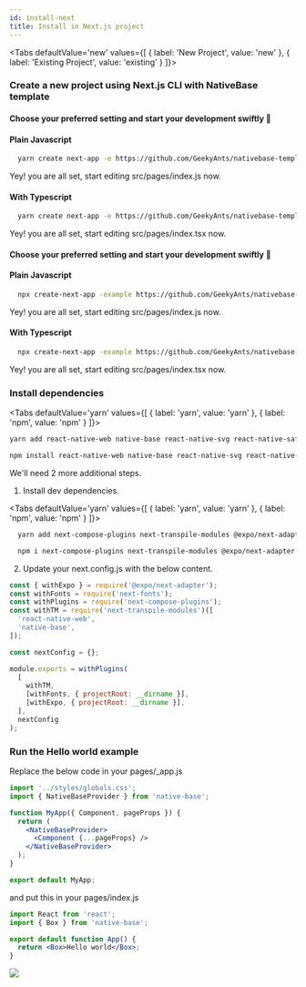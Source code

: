 ```yaml
---
id: install-next
title: Install in Next.js project
---
```



  <Tabs
  defaultValue='new'
  values={[
  { label: 'New Project', value: 'new' },
  { label: 'Existing Project', value: 'existing' }
  ]}>

  <TabItem value="new">

### Create a new project using Next.js CLI with NativeBase template

<div class="tailwind">
<Tabs
  defaultValue='yarn'
  values={[
  { label: 'yarn', value: 'yarn' },
  { label: 'npx', value: 'npx' },
  ]}>

  <TabItem value="yarn">

<h4>Choose your preferred setting and start your development swiftly 🚀</h4>

<h4 className="mt-8 font-mono">Plain Javascript</h4>
<div style={{maxWidth:"750px"}}>

```bash
  yarn create next-app -e https://github.com/GeekyAnts/nativebase-templates/tree/master/nextjs-with-native-base
```

</div>
Yey! you are all set, start editing src/pages/index.js now.

<h4 className="mt-8 font-mono">With Typescript</h4>
<div style={{maxWidth:"750px"}}>

```bash
  yarn create next-app -e https://github.com/GeekyAnts/nativebase-templates/tree/master/nextjs-with-native-base-typescript
```

</div>
Yey! you are all set, start editing src/pages/index.tsx now.

  </TabItem>

<TabItem value="npx">

<h4>Choose your preferred setting and start your development swiftly 🚀</h4>

<h4 className="mt-8 font-mono">Plain Javascript</h4>
<div style={{maxWidth:"750px"}}>

```bash
  npx create-next-app -example https://github.com/GeekyAnts/nativebase-templates/tree/master/nextjs-with-native-base
```

</div>

Yey! you are all set, start editing src/pages/index.js now.

<h4 className="mt-8 font-mono">With Typescript</h4>
<div style={{maxWidth:"750px"}}>

```bash
  npx create-next-app -example https://github.com/GeekyAnts/nativebase-templates/tree/master/nextjs-with-native-base-typescript
```

</div>

Yey! you are all set, start editing src/pages/index.tsx now.

  </TabItem>
  </Tabs>
</div>

  </TabItem>
<TabItem value="existing">

### Install dependencies

  <Tabs
  defaultValue='yarn'
  values={[
  { label: 'yarn', value: 'yarn' },
  { label: 'npm', value: 'npm' }
  ]}>

  <TabItem value="yarn">

<div style={{maxWidth:"750px"}}>

```bash
yarn add react-native-web native-base react-native-svg react-native-safe-area-context
```

</div>

  </TabItem>

  <TabItem value="npm">

<div style={{maxWidth:"750px"}}>

```bash
npm install react-native-web native-base react-native-svg react-native-safe-area-context
```

</div>

  </TabItem>

  </Tabs>

We'll need 2 more additional steps.

1. Install dev dependencies.

<Tabs
  defaultValue='yarn'
  values={[
  { label: 'yarn', value: 'yarn' },
  { label: 'npm', value: 'npm' }
  ]}>

  <TabItem value="yarn">

```bash
  yarn add next-compose-plugins next-transpile-modules @expo/next-adapter next-fonts -D
```

  </TabItem>

  <TabItem value="npm">

```bash
  npm i next-compose-plugins next-transpile-modules @expo/next-adapter next-fonts --save-dev
```

  </TabItem>

  </Tabs>

2. Update your next.config.js with the below content.

```js
const { withExpo } = require('@expo/next-adapter');
const withFonts = require('next-fonts');
const withPlugins = require('next-compose-plugins');
const withTM = require('next-transpile-modules')([
  'react-native-web',
  'native-base',
]);

const nextConfig = {};

module.exports = withPlugins(
  [
    withTM,
    [withFonts, { projectRoot: __dirname }],
    [withExpo, { projectRoot: __dirname }],
  ],
  nextConfig
);
```

### Run the Hello world example

Replace the below code in your pages/\_app.js

```jsx
import '../styles/globals.css';
import { NativeBaseProvider } from 'native-base';

function MyApp({ Component, pageProps }) {
  return (
    <NativeBaseProvider>
      <Component {...pageProps} />
    </NativeBaseProvider>
  );
}

export default MyApp;
```

and put this in your pages/index.js

```jsx
import React from 'react';
import { Box } from 'native-base';

export default function App() {
  return <Box>Hello world</Box>;
}
```

  </TabItem>
  </Tabs>

<div style={{ textAlign: 'center' }}>
  <img src="/img/minion.gif" />
</div>

<div className="tailwind">
  <div className="mt-4 mb-8">
    <div className="row pl-0 ml-0">
      <TileLink
        title="Customize NativeBaseProvider"
        url="setup-provider"
        description="NativeBaseProvider provides theme throughout your application"
        className="bg-blueGray-600 mt-2"
      />
      <TileLink
        title="Theme"
        url="default-theme"
        description="Read more about the default NativeBase theme and how to override it"
        className="bg-blueGray-600  mt-2"
      />
    </div>
    <div className="row mt-2 pl-0 ml-0">
      <TileLink
        title="Utility props"
        url="utility-props"
        description="Shorthands of commonly used styling props which maps with the provided theme"
        className="bg-blueGray-600"
      />
    </div>
  </div>
</div>

<RNWebNote />
